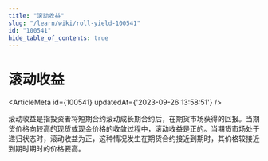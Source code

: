 ```yaml
---
title: "滚动收益"
slug: "/learn/wiki/roll-yield-100541"
id: "100541"
hide_table_of_contents: true
---
```



# 滚动收益

<ArticleMeta id={100541} updatedAt={'2023-09-26 13:58:51'} />
<div className='border-solid border-b border-t-0 my-4 border-[var(--ifm-color-gray-300)]' />

滚动收益是指投资者将短期合约滚动成长期合约后，在期货市场获得的回报。当期货价格向较高的现货或现金价格的收敛过程中，滚动收益是正的。当期货市场处于递归状态时，滚动收益为正，这种情况发生在期货合约接近到期时，其价格较接近到期时期时的价格要高。
